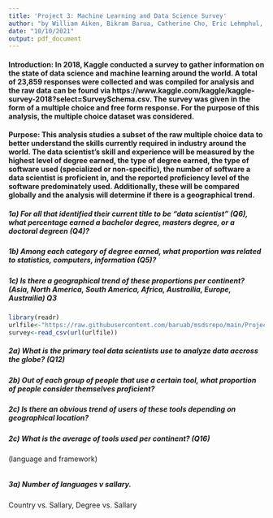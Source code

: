 ```yaml
---
title: 'Project 3: Machine Learning and Data Science Survey'
author: "by William Aiken, Bikram Barua, Catherine Cho, Eric Lehmphul, Nnaemeka Newman Okereafor"
date: "10/10/2021"
output: pdf_document
---
```


#### Introduction: In 2018, Kaggle conducted a survey to gather information on the state of data science and machine learning around the world. A total of 23,859 responses were collected and was compiled for analysis and the raw data can be found via https://www.kaggle.com/kaggle/kaggle-survey-2018?select=SurveySchema.csv. The survey was given in the form of a multiple choice and free form response. For the purpose of this analysis, the multiple choice dataset was considered. 

#### Purpose: This analysis studies a subset of the raw multiple choice data to better understand the skills currently required in industry around the world. The data scientist's skill and experience will be measured by the highest level of degree earned, the type of degree earned, the type of software used (specialized or non-specific), the number of software a data scientist is proficient in, and the reported proficiency level of the software predominately used. Additionally, these will be compared globally and the analysis will determine if there is a geographical trend. 

##### 1a) For all that identified their current title to be "data scientist" (Q6), what percentage earned a bachelor degree, masters degree, or a doctoral degreen (Q4)?
##### 1b) Among each category of degree earned, what proportion was related to statistics, computers, information (Q5)?
##### 1c) Is there a geographical trend of these proportions per continent? (Asia, North America, South America, Africa, Austrailia, Europe, Austrailia) Q3
```r
library(readr)
urlfile<-"https://raw.githubusercontent.com/baruab/msdsrepo/main/Project_3_607/kaggle-survey-2018/multipleChoiceResponses.csv"
survey<-read_csv(url(urlfile))


```

##### 2a) What is the primary tool data scientists use to analyze data accross the globe? (Q12)
##### 2b) Out of each group of people that use a certain tool, what proportion of people consider themselves proficient? 
##### 2c) Is there an obvious trend of users of these tools depending on geographical location? 
##### 2c) What is the average of tools used per continent? (Q16)
(language and framework)

```r

```

##### 3a) Number of languages v sallary. 
Country vs. Sallary, 
Degree vs. Sallary